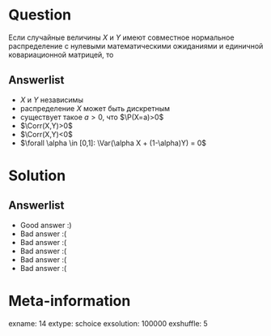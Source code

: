 Question
========
Если случайные величины $X$ и $Y$ имеют совместное нормальное распределение с нулевыми математическими ожиданиями и единичной ковариационной матрицей, то


Answerlist
----------
*  $X$ и $Y$ независимы
*  распределение $X$ может быть дискретным
*  существует такое $a>0$, что $\P(X=a)>0$
*  $\Corr(X,Y)>0$
*  $\Corr(X,Y)<0$
*  $\forall \alpha \in [0,1]: \Var(\alpha X + (1-\alpha)Y) = 0$

Solution
========

Answerlist
----------
*  Good answer :)
*  Bad answer :(
*  Bad answer :(
*  Bad answer :(
*  Bad answer :(
*  Bad answer :(

Meta-information
================
exname: 14
extype: schoice
exsolution: 100000
exshuffle: 5
